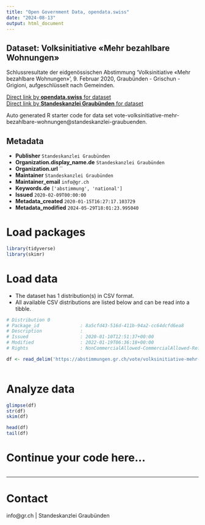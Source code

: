 ```yaml
---
title: "Open Government Data, opendata.swiss"
date: "2024-08-13"
output: html_document
---
```


## Dataset: Volksinitiative  «Mehr bezahlbare  Wohnungen»

Schlussresultate der eidgenössischen Abstimmung 'Volksinitiative  «Mehr bezahlbare  Wohnungen»', 9. Februar 2020, Graubünden - Grischun - Grigioni, aufgeschlüsselt nach Gemeinden.

[Direct link by **opendata.swiss** for dataset](https://opendata.swiss/de/dataset/volksinitiative-mehr-bezahlbare-wohnungen)<br>
[Direct link by **Standeskanzlei Graubünden** for dataset](https://abstimmungen.gr.ch/vote/volksinitiative-mehr-bezahlbare-wohnungen/data)

Auto generated R starter code for data set vote-volksinitiative-mehr-bezahlbare-wohnungen@standeskanzlei-graubuenden.

## Metadata

- **Publisher** `Standeskanzlei Graubünden`
- **Organization.display_name.de** `Standeskanzlei Graubünden`
- **Organization.url** ``
- **Maintainer** `Standeskanzlei Graubünden`
- **Maintainer_email** `info@gr.ch`
- **Keywords.de** `['abstimmung', 'national']`
- **Issued** `2020-02-09T00:00:00`
- **Metadata_created** `2020-01-15T16:27:17.103729`
- **Metadata_modified** `2024-05-29T18:01:23.995040`


# Load packages

```r

library(tidyverse)
library(skimr)

```

# Load data

-   The dataset has 1 distribution(s) in CSV format.
-   All available CSV distributions are listed below and can be read into a tibble.

```r

# Distribution 0
# Package_id               : 8a5cfd43-516d-411b-94a2-cc64dcfd6ea8
# Description              : 
# Issued                   : 2020-01-10T12:51:37+00:00
# Modified                 : 2022-01-19T06:36:18+00:00
# Rights                   : NonCommercialAllowed-CommercialAllowed-ReferenceRequired

df <- read_delim('https://abstimmungen.gr.ch/vote/volksinitiative-mehr-bezahlbare-wohnungen/data-csv')



```

# Analyze data

```r

glimpse(df)
str(df)
skim(df)

head(df)
tail(df)

```

# Continue your code here...

```r

```

------------------------------------------------------------------------

# Contact

info@gr.ch | Standeskanzlei Graubünden
